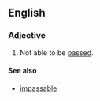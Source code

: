 ==English==
===Adjective===
{{en-adj}}
# Not able to be [[pass]]ed.

====See also====
*[[impassable]]